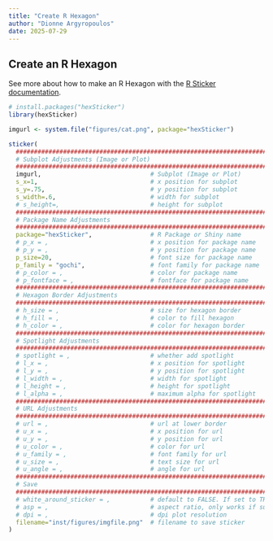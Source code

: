 ```yaml
---
title: "Create R Hexagon"
author: "Dionne Argyropoulos"
date: 2025-07-29
---
```


## Create an R Hexagon 

See more about how to make an R Hexagon with the [R Sticker documentation](https://github.com/GuangchuangYu/hexSticker). 

```r
# install.packages("hexSticker")
library(hexSticker)

imgurl <- system.file("figures/cat.png", package="hexSticker")

sticker(
  ##########################################################################
  # Subplot Adjustments (Image or Plot) 
  ##########################################################################
  imgurl,                              # Subplot (Image or Plot)
  s_x=1,                               # x position for subplot
  s_y=.75,                             # y position for subplot 
  s_width=.6,                          # width for subplot
  # s_height=,                         # height for subplot
  ##########################################################################
  # Package Name Adjustments 
  ##########################################################################
  package="hexSticker",                # R Package or Shiny name
  # p_x = ,                            # x position for package name
  # p_y = ,                            # y position for package name
  p_size=20,                           # font size for package name
  p_family = "gochi",                  # font family for package name
  # p_color = ,                        # color for package name
  # p_fontface = ,                     # fontface for package name
  ##########################################################################
  # Hexagon Border Adjustments 
  ##########################################################################
  # h_size = ,                         # size for hexagon border
  # h_fill = ,                         # color to fill hexagon
  # h_color = ,                        # color for hexagon border
  ##########################################################################
  # Spotlight Adjustments 
  ##########################################################################
  # spotlight = ,                      # whether add spotlight
  # l_x = ,                            # x position for spotlight
  # l_y = ,                            # y position for spotlight
  # l_width = ,                        # width for spotlight
  # l_height = ,                       # height for spotlight
  # l_alpha = ,                        # maximum alpha for spotlight
  ##########################################################################
  # URL Adjustments 
  ##########################################################################
  # url = ,                            # url at lower border
  # u_x = ,                            # x position for url
  # u_y = ,                            # y position for url
  # u_color = ,                        # color for url
  # u_family = ,                       # font family for url
  # u_size = ,                         # text size for url
  # u_angle = ,                        # angle for url
  ##########################################################################
  # Save 
  ##########################################################################
  # white_around_sticker = ,           # default to FALSE. If set to TRUE, it puts white triangles in the corners
  # asp = ,                            # aspect ratio, only works if subplot is an image file
  # dpi = ,                            # dpi plot resolution
  filename="inst/figures/imgfile.png"  # filename to save sticker
)
```

